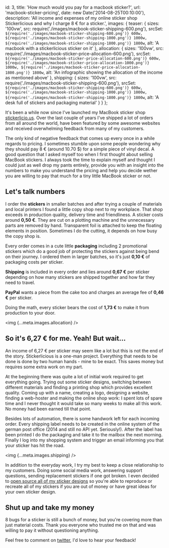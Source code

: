   id: 3,
  title: 'How much would you pay for a macbook sticker?',
  url: 'macbook-sticker-pricing',
  date: new Date('2014-08-25T00:10:00'),
  description:
    'All income and expenses of my online sticker shop Stickerlicious and why I charge 8 € for a sticker.',
  images: {
    teaser: {
      sizes: '100vw',
      src: require('./images/macbook-sticker-shipping-600.png'),
      srcSet: `${require('./images/macbook-sticker-shipping-600.png')} 600w, ${require('./images/macbook-sticker-shipping-1000.png')} 1000w, ${require('./images/macbook-sticker-shipping-1800.png')} 1800w`,
      alt: 'A macbook with a stickerlicious sticker on it'
    },
    allocation: {
      sizes: '100vw',
      src: require('./images/macbook-sticker-price-allocation-600.png'),
      srcSet: `${require('./images/macbook-sticker-price-allocation-600.png')} 600w, ${require('./images/macbook-sticker-price-allocation-1000.png')} 1000w, ${require('./images/macbook-sticker-price-allocation-1800.png')} 1800w`,
      alt:
        'An infographic showing the allocation of the income as mentioned above'
    },
    shipping: {
      sizes: '100vw',
      src: require('./images/macbook-sticker-shipping-600.png'),
      srcSet: `${require('./images/macbook-sticker-shipping-600.png')} 600w, ${require('./images/macbook-sticker-shipping-1000.png')} 1000w, ${require('./images/macbook-sticker-shipping-1800.png')} 1800w`,
      alt: 'A desk full of stickers and packaging material'
    }
  }
};

It's been a while now since I've launched my MacBook sticker shop [stickerlicio.us](http://stickerlicio.us). Over the last couple of years I've shipped a lot of orders from all around the world, have been featured by some awesome websites and received overwhelming feedback from many of my customers.

<!-- prettier-ignore -->
The only kind of negative feedback that comes up every once in a while regards to pricing. I sometimes stumble upon some people wondering why they should pay 8 € (around 10.70 $) for a simple piece of vinyl decal. A good question that I asked myself too when I first thought about selling MacBook stickers. I always took the time to explain myself and thought I could just as well drop my pants entirely, provide you with an insight into the numbers to make you understand the pricing and help you decide wether you are willing to pay that much for a tiny little MacBook sticker or not.

## Let's talk numbers

I order the **stickers** in smaller batches and after trying a couple of materials and local printers I found a little copy shop next to my workplace. That shop exceeds in production quality, delivery time and friendliness. A sticker costs around **0,50 €**. They are cut on a plotting machine and the unnecessary parts are removed by hand. Transparent foil is attached to keep the floating elements in position. Sometimes I do the cutting, it depends on how busy the copy shop is.

Every order comes in a cute little **packaging** including 2 promotional stickers which do a good job of protecting the stickers against being bend on their journey. I ordered them in larger batches, so it's just **0,10 €** of packaging costs per sticker.

**Shipping** is included in every order and lies around **0,67 €** per sticker depending on how many stickers are shipped together and how far they need to travel.

**PayPal** wants a piece from the cake too and charges an average fee of **0,46 €** per sticker.

Doing the math, every sticker bears the cost of **1,73 €** to make it from production to your door.

<img {...meta.images.allocation} />

## So it's 6,27 € for me. Yeah! But wait...

An income of 6,27 € per sticker may seem like a lot but this is not the end of the story. Stickerlicious is a one-man project. Everything that needs to be done is done by two human hands - mine to be exact. This saves money but requires some extra work on my part.

At the beginning there was quite a lot of initial work required to get everything going. Trying out some sticker designs, switching between different materials and finding a printing shop which provides excellent quality. Coming up with a name, creating a logo, designing a website, finding a web-hoster and making the online shop work: I spent lots of spare time and I never thought it would take so many weeks to make all this work. No money had been earned till that point.

Besides lots of automation, there is some handwork left for each incoming order. Every shipping label needs to be created in the online system of the german post office (2014 and still no API yet. Seriously!). After the label has been printed I do the packaging and take it to the mailbox the next morning. Finally I log into my shopping system and trigger an email informing you that your sticker has hit the road.

<img {...meta.images.shipping} />

In addition to the everyday work, I try my best to keep a close relationship to my customers. Doing some social media work, answering support questions, sending replacement stickers if one got broken. I even decided to [open source all of my sticker designs](https://github.com/krachtstefan/stickerlicious-templates) so you're able to reproduce or recreate all of my stickers if you are out of money or have great ideas for your own sticker design.

## Shut up and take my money

8 bugs for a sticker is still a bunch of money, but you're covering more than just material costs. Thank you everyone who trusted me on that and was willing to pay it without questioning anything.

Feel free to comment on [twitter](https://twitter.com/stefan_kracht), I'd love to hear your feedback!

